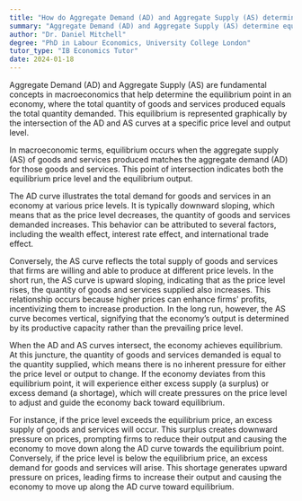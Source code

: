 ```yaml
---
title: "How do Aggregate Demand (AD) and Aggregate Supply (AS) determine equilibrium?"
summary: "Aggregate Demand (AD) and Aggregate Supply (AS) determine equilibrium when they intersect at a particular price level and output level."
author: "Dr. Daniel Mitchell"
degree: "PhD in Labour Economics, University College London"
tutor_type: "IB Economics Tutor"
date: 2024-01-18
---
```


Aggregate Demand (AD) and Aggregate Supply (AS) are fundamental concepts in macroeconomics that help determine the equilibrium point in an economy, where the total quantity of goods and services produced equals the total quantity demanded. This equilibrium is represented graphically by the intersection of the AD and AS curves at a specific price level and output level.

In macroeconomic terms, equilibrium occurs when the aggregate supply (AS) of goods and services produced matches the aggregate demand (AD) for those goods and services. This point of intersection indicates both the equilibrium price level and the equilibrium output.

The AD curve illustrates the total demand for goods and services in an economy at various price levels. It is typically downward sloping, which means that as the price level decreases, the quantity of goods and services demanded increases. This behavior can be attributed to several factors, including the wealth effect, interest rate effect, and international trade effect.

Conversely, the AS curve reflects the total supply of goods and services that firms are willing and able to produce at different price levels. In the short run, the AS curve is upward sloping, indicating that as the price level rises, the quantity of goods and services supplied also increases. This relationship occurs because higher prices can enhance firms' profits, incentivizing them to increase production. In the long run, however, the AS curve becomes vertical, signifying that the economy’s output is determined by its productive capacity rather than the prevailing price level.

When the AD and AS curves intersect, the economy achieves equilibrium. At this juncture, the quantity of goods and services demanded is equal to the quantity supplied, which means there is no inherent pressure for either the price level or output to change. If the economy deviates from this equilibrium point, it will experience either excess supply (a surplus) or excess demand (a shortage), which will create pressures on the price level to adjust and guide the economy back toward equilibrium.

For instance, if the price level exceeds the equilibrium price, an excess supply of goods and services will occur. This surplus creates downward pressure on prices, prompting firms to reduce their output and causing the economy to move down along the AD curve towards the equilibrium point. Conversely, if the price level is below the equilibrium price, an excess demand for goods and services will arise. This shortage generates upward pressure on prices, leading firms to increase their output and causing the economy to move up along the AD curve toward equilibrium.
    